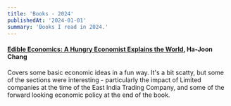 ```yaml
---
title: 'Books - 2024'
publishedAt: '2024-01-01'
summary: 'Books I read in 2024.'
---
```



#### [Edible Economics: A Hungry Economist Explains the World](https://www.goodreads.com/en/book/show/61030740), Ha-Joon Chang 

Covers some basic economic ideas in a fun way. It's a bit scatty, but some of the sections were interesting - particularly the impact of Limited companies at the time of the East India Trading Company, and some of the forward looking economic policy at the end of the book.